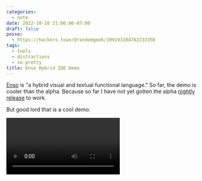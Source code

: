 ```yaml
---
categories:
  - note
date: 2022-10-18 21:06:06-07:00
draft: false
posse:
  - https://hackers.town/@randomgeek/109193104782233350
tags:
  - tools
  - distractions
  - so-pretty
title: Enso Hybrid IDE Demo
---
```


[Enso][enso] is "a hybrid visual and textual functional language."
So far, the demo is cooler than the alpha.
Because so far I have not yet gotten the alpha [nightly release][release] to work.

[enso]: https://enso.org/
[release]: https://github.com/enso-org/enso/releases

But good lord that is a cool demo.

<Video id="fQvWMoOjmQk" />

Enthusiastic, too.
